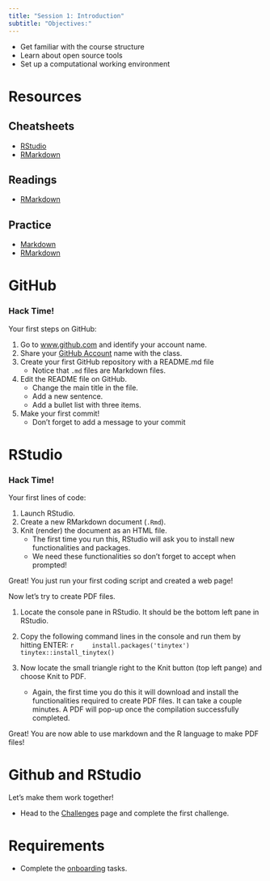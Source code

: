 ```yaml
---
title: "Session 1: Introduction"
subtitle: "Objectives:"
---
```


- Get familiar with the course structure
- Learn about open source tools
- Set up a computational working environment

# Resources

## Cheatsheets
- [RStudio](https://github.com/rstudio/cheatsheets/raw/master/rstudio-ide.pdf)
- [RMarkdown](https://github.com/rstudio/cheatsheets/raw/master/rmarkdown-2.0.pdf)

## Readings
- [RMarkdown](https://r4ds.had.co.nz/r-markdown.html#r-markdown)

## Practice
- [Markdown](https://commonmark.org/help/tutorial/)
- [RMarkdown](https://learn.datacamp.com/courses/reporting-with-rmarkdown)

# GitHub

### Hack Time!

Your first steps on GitHub:

1. Go to [www.github.com](https://github.com/) and identify your account name.
2. Share your [GitHub Account](https://github.com/) name with the class.
3. Create your first GitHub repository with a README.md file
    - Notice that `.md` files are Markdown files.
4. Edit the README file on GitHub.
    - Change the main title in the file.
    - Add a new sentence.
    - Add a bullet list with three items.
5. Make your first commit!
    - Don't forget to add a message to your commit

# RStudio

### Hack Time!

Your first lines of code:

1. Launch RStudio.
2. Create a new RMarkdown document (`.Rmd`).
3. Knit (render) the document as an HTML file.
    - The first time you run this, RStudio will ask you to install new functionalities and packages.
    - We need these functionalities so don't forget to accept when prompted!

Great! You just run your first coding script and created a web page!

Now let's try to create PDF files.

1. Locate the console pane in RStudio. It should be the bottom left pane in RStudio.
2. Copy the following command lines in the console and run them by hitting ENTER:
    ```r
    install.packages('tinytex')
    tinytex::install_tinytex()
    ```

3. Now locate the small triangle right to the Knit button (top left pange) and choose Knit to PDF.
    - Again, the first time you do this it will download and install the functionalities required to create PDF files. It can take a couple minutes. A PDF will pop-up once the compilation successfully completed.

Great! You are now able to use markdown and the R language to make PDF files!

# Github and RStudio
Let's make them work together!

- Head to the [Challenges](challenges.html) page and complete the first challenge.


# Requirements

- Complete the [onboarding](onboarding.html) tasks.

